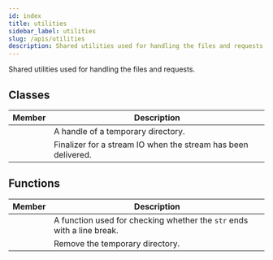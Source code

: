 ```yaml
---
id: index
title: utilities
sidebar_label: utilities
slug: /apis/utilities
description: Shared utilities used for handling the files and requests.
---
```



<APITopBar type="module" isPrivate={true} source="utilities.py" />

Shared utilities used for handling the files and requests.

## Classes

|                                           Member                                           | <center>Description</center>                                  |
| :----------------------------------------------------------------------------------------: | :------------------------------------------------------------ |
|         [<IconObjType type="class" hasText={true} text="TempDir"/>](./TempDir.mdx)         | A handle of a temporary directory.                            |
| [<IconObjType type="class" hasText={true} text="StreamFinalizer"/>](./StreamFinalizer.mdx) | Finalizer for a stream IO when the stream has been delivered. |

## Functions

|                                             Member                                              | <center>Description</center>                                           |
| :---------------------------------------------------------------------------------------------: | :--------------------------------------------------------------------- |
| [<IconObjType type="func" hasText={true} text="is_in_main_process"/>](./is_in_main_process.mdx) | A function used for checking whether the `str` ends with a line break. |
|    [<IconObjType type="func" hasText={true} text="remove_temp_dir"/>](./remove_temp_dir.mdx)    | Remove the temporary directory.                                        |
